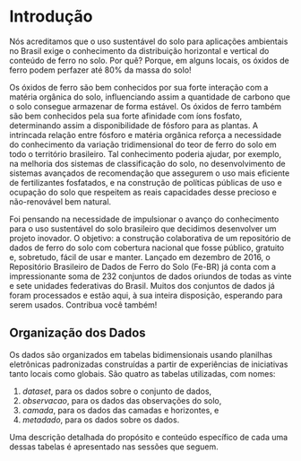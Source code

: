 <!-- Opções para livro em pdf -->

<!-- \clearpage -->
<!-- \tableofcontents -->

<!-- \clearpage -->
<!-- \listoffigures -->

<!-- \clearpage -->
<!-- \listoftables -->

# Introdução

Nós acreditamos que o uso sustentável do solo para aplicações ambientais no Brasil exige o conhecimento da distribuição horizontal e vertical do conteúdo de ferro no solo. Por quê? Porque, em alguns locais, os óxidos de ferro podem perfazer até 80% da massa do solo!

Os óxidos de ferro são bem conhecidos por sua forte interação com a matéria orgânica do solo, influenciando assim a quantidade de carbono que o solo consegue armazenar de forma estável. Os óxidos de ferro também são bem conhecidos pela sua forte afinidade com íons fosfato, determinando assim a disponibilidade de fósforo para as plantas. A intrincada relação entre fósforo e matéria orgânica reforça a necessidade do conhecimento da variação tridimensional do teor de ferro do solo em todo o território brasileiro. Tal conhecimento poderia ajudar, por exemplo, na melhoria dos sistemas de classificação do solo, no desenvolvimento de sistemas avançados de recomendação que assegurem o uso mais eficiente de fertilizantes fosfatados, e na construção de políticas públicas de uso e ocupação do solo que respeitem as reais capacidades desse precioso e não-renovável bem natural.

Foi pensando na necessidade de impulsionar o avanço do conhecimento para o uso sustentável do solo brasileiro que decidimos desenvolver um projeto inovador. O objetivo: a construção colaborativa de um repositório de dados de ferro do solo com cobertura nacional que fosse público, gratuito e, sobretudo, fácil de usar e manter. Lançado em dezembro de 2016, o Repositório Brasileiro de Dados de Ferro do Solo (Fe-BR) já conta com a impressionante soma de 232 conjuntos de dados oriundos de todas as vinte e sete unidades federativas do Brasil. Muitos dos conjuntos de dados já foram processados e estão aqui, à sua inteira disposição, esperando para serem usados. Contribua você também!

## Organização dos Dados

Os dados são organizados em tabelas bidimensionais usando planilhas eletrônicas padronizadas construídas a
partir de experiências de iniciativas tanto locais como globais. São quatro as tabelas utilizadas, com nomes:

1. *dataset*, para os dados sobre o conjunto de dados,
2. *observacao*, para os dados das observações do solo,
3. *camada*, para os dados das camadas e horizontes, e
4. *metadado*, para os dados sobre os dados.

Uma descrição detalhada do propósito e conteúdo específico de cada uma dessas tabelas é apresentado nas 
sessões que seguem.
